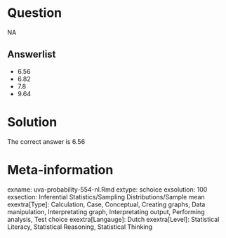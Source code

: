 Question
========

NA

Answerlist
----------
* 6.56
* 6.82
* 7.8
* 9.64

Solution
========

The correct answer is  6.56

Meta-information
================
exname: uva-probability-554-nl.Rmd
extype: schoice
exsolution: 100
exsection: Inferential Statistics/Sampling Distributions/Sample mean
exextra[Type]: Calculation, Case, Conceptual, Creating graphs, Data manipulation, Interpretating graph, Interpretating output, Performing analysis, Test choice
exextra[Langauge]: Dutch
exextra[Level]: Statistical Literacy, Statistical Reasoning, Statistical Thinking

